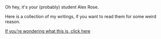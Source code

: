 Oh hey, it's your (probably) student Alex Rose.

Here is a collection of my writings, if you want to read them for some weird reason.

[If you're wondering what this is, click here](/about)
